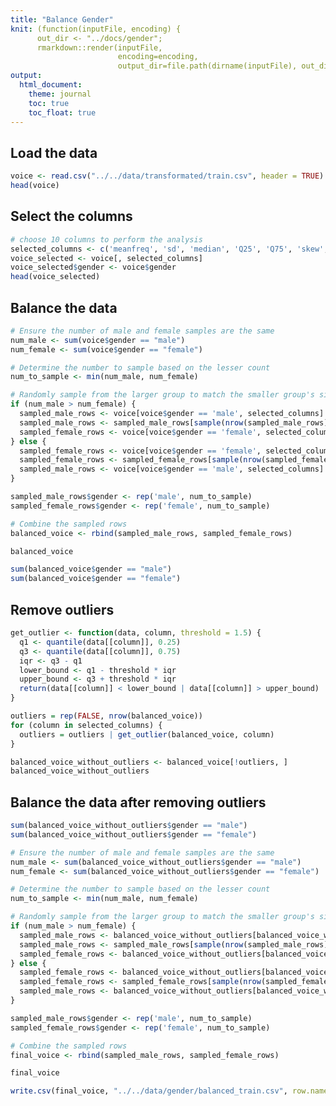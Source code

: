 ```yaml
---
title: "Balance Gender"
knit: (function(inputFile, encoding) {
      out_dir <- "../docs/gender";
      rmarkdown::render(inputFile,
                        encoding=encoding,
                        output_dir=file.path(dirname(inputFile), out_dir))})
output:
  html_document:
    theme: journal
    toc: true
    toc_float: true
---
```


## Load the data

```r
voice <- read.csv("../../data/transformated/train.csv", header = TRUE)
head(voice)
```

## Select the columns

```r
# choose 10 columns to perform the analysis
selected_columns <- c('meanfreq', 'sd', 'median', 'Q25', 'Q75', 'skew', 'sp.ent', 'sfm', 'meanfun')
voice_selected <- voice[, selected_columns]
voice_selected$gender <- voice$gender
head(voice_selected)
```
## Balance the data

```r
# Ensure the number of male and female samples are the same
num_male <- sum(voice$gender == "male")
num_female <- sum(voice$gender == "female")

# Determine the number to sample based on the lesser count
num_to_sample <- min(num_male, num_female)

# Randomly sample from the larger group to match the smaller group's size
if (num_male > num_female) {
  sampled_male_rows <- voice[voice$gender == 'male', selected_columns]
  sampled_male_rows <- sampled_male_rows[sample(nrow(sampled_male_rows), num_to_sample), ]
  sampled_female_rows <- voice[voice$gender == 'female', selected_columns]
} else {
  sampled_female_rows <- voice[voice$gender == 'female', selected_columns]
  sampled_female_rows <- sampled_female_rows[sample(nrow(sampled_female_rows), num_to_sample), ]
  sampled_male_rows <- voice[voice$gender == 'male', selected_columns]
}

sampled_male_rows$gender <- rep('male', num_to_sample)
sampled_female_rows$gender <- rep('female', num_to_sample)

# Combine the sampled rows
balanced_voice <- rbind(sampled_male_rows, sampled_female_rows)

balanced_voice
```

```r
sum(balanced_voice$gender == "male")
sum(balanced_voice$gender == "female")
```

## Remove outliers

```r
get_outlier <- function(data, column, threshold = 1.5) {
  q1 <- quantile(data[[column]], 0.25)
  q3 <- quantile(data[[column]], 0.75)
  iqr <- q3 - q1
  lower_bound <- q1 - threshold * iqr
  upper_bound <- q3 + threshold * iqr
  return(data[[column]] < lower_bound | data[[column]] > upper_bound)
}
```

```r
outliers = rep(FALSE, nrow(balanced_voice))
for (column in selected_columns) {
  outliers = outliers | get_outlier(balanced_voice, column)
}
```

```r
balanced_voice_without_outliers <- balanced_voice[!outliers, ]
balanced_voice_without_outliers
```

## Balance the data after removing outliers

```r
sum(balanced_voice_without_outliers$gender == "male")
sum(balanced_voice_without_outliers$gender == "female")

# Ensure the number of male and female samples are the same
num_male <- sum(balanced_voice_without_outliers$gender == "male")
num_female <- sum(balanced_voice_without_outliers$gender == "female")

# Determine the number to sample based on the lesser count
num_to_sample <- min(num_male, num_female)

# Randomly sample from the larger group to match the smaller group's size
if (num_male > num_female) {
  sampled_male_rows <- balanced_voice_without_outliers[balanced_voice_without_outliers$gender == 'male', selected_columns]
  sampled_male_rows <- sampled_male_rows[sample(nrow(sampled_male_rows), num_to_sample), ]
  sampled_female_rows <- balanced_voice_without_outliers[balanced_voice_without_outliers$gender == 'female', selected_columns]
} else {
  sampled_female_rows <- balanced_voice_without_outliers[balanced_voice_without_outliers$gender == 'female', selected_columns]
  sampled_female_rows <- sampled_female_rows[sample(nrow(sampled_female_rows), num_to_sample), ]
  sampled_male_rows <- balanced_voice_without_outliers[balanced_voice_without_outliers$gender == 'male', selected_columns]
}

sampled_male_rows$gender <- rep('male', num_to_sample)
sampled_female_rows$gender <- rep('female', num_to_sample)

# Combine the sampled rows
final_voice <- rbind(sampled_male_rows, sampled_female_rows)

final_voice
```

```r
write.csv(final_voice, "../../data/gender/balanced_train.csv", row.names = FALSE)
```

